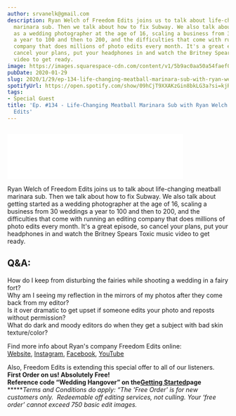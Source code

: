 ```yaml
---
author: srvanelk@gmail.com
description: Ryan Welch of Freedom Edits joins us to talk about life-changing meatball
  marinara sub. Then we talk about how to fix Subway. We also talk about getting started
  as a wedding photographer at the age of 16, scaling a business from 30 weddings
  a year to 100 and then to 200, and the difficulties that come with running an editing
  company that does millions of photo edits every month. It's a great episode, so
  cancel your plans, put your headphones in and watch the Britney Spears Toxic music
  video to get ready.
image: https://images.squarespace-cdn.com/content/v1/5b9ac0aa50a54faef024c950/1580331132983-GPRFU6XEXEQ08RRVKDRK/RW_Square.jpg?format=original
pubDate: 2020-01-29
slug: 2020/1/29/ep-134-life-changing-meatball-marinara-sub-with-ryan-welch-of-freedom-edits
spotifyUrl: https://open.spotify.com/show/09hCjT9XXAKzGin8bkLG3a?si=kjRZvQ1JTb6Ov3HVzSSlWA
tags:
- Special Guest
title: 'Ep. #134 - Life-Changing Meatball Marinara Sub with Ryan Welch of Freedom
  Edits'
---
```


<figure>
  <img src="https://images.squarespace-cdn.com/content/v1/5b9ac0aa50a54faef024c950/1580331132983-GPRFU6XEXEQ08RRVKDRK/RW_Square.jpg?format=original" alt="" />
</figure>
<iframe class="embedly-embed" src="//cdn.embedly.com/widgets/media.html?src=https%3A%2F%2Fanchor.fm%2Fweddingphotohangover%2Fembed%2Fepisodes%2FEp--134---Life-Changing-Meatball-Marinara-Sub-with-Ryan-Welch-of-Freedom-Edits-eah5l0&display_name=Anchor+FM+Inc.&url=https%3A%2F%2Fanchor.fm%2Fweddingphotohangover%2Fepisodes%2FEp--134---Life-Changing-Meatball-Marinara-Sub-with-Ryan-Welch-of-Freedom-Edits-eah5l0&image=https%3A%2F%2Fd3t3ozftmdmh3i.cloudfront.net%2Fproduction%2Fpodcast_uploaded_episode400%2F805714%2F805714-1580330679029-65ce07b526186.jpg&key=61d05c9d54e8455ea7a9677c366be814&type=text%2Fhtml&schema=anchor&wmode=opaque" width="400" height="102" scrolling="no" title="Anchor FM Inc. embed" frameborder="0" allow="autoplay; fullscreen" allowfullscreen="true"></iframe>

Ryan Welch of Freedom Edits joins us to talk about life-changing meatball marinara sub. Then we talk about how to fix Subway. We also talk about getting started as a wedding photographer at the age of 16, scaling a business from 30 weddings a year to 100 and then to 200, and the difficulties that come with running an editing company that does millions of photo edits every month. It's a great episode, so cancel your plans, put your headphones in and watch the Britney Spears Toxic music video to get ready.

## Q&A:  
How do I keep from disturbing the fairies while shooting a wedding in a fairy fort?  
Why am I seeing my reflection in the mirrors of my photos after they come back from my editor?  
Is it over dramatic to get upset if someone edits your photo and reposts without permission?  
What do dark and moody editors do when they get a subject with bad skin texture/color?

Find more info about Ryan's company Freedom Edits online:  
[Website](https://freedomedits.com/), [Instagram](https://www.instagram.com/freedomedits/), [Facebook](https://www.facebook.com/freedomedits/), [YouTube](https://www.youtube.com/channel/UC91qn8etae1H_W7uZJArv8g)

Also, Freedom Edits is extending this special offer to all of our listeners. **First Order on us! Absolutely Free!**  
**Reference code “Wedding Hangover” on the**[**Getting Started**](https://freedomedits.com/get-started/)**page**  
**\****Terms and Conditions do apply: “The 'Free Order' is for new customers only.  Redeemable off editing services, not culling. Your ‘free order’ cannot exceed 750 basic edit images.*